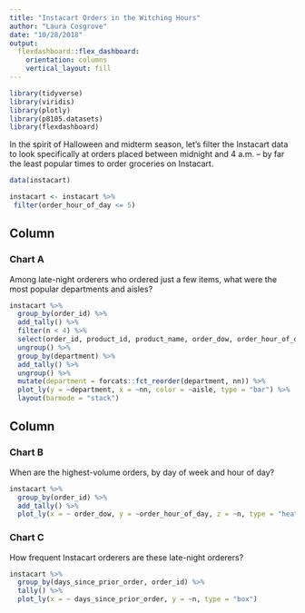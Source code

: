 ```yaml
---
title: "Instacart Orders in the Witching Hours"
author: "Laura Cosgrove"
date: "10/28/2018"
output: 
  flexdashboard::flex_dashboard:
    orientation: columns
    vertical_layout: fill
---
```


```r
library(tidyverse)
library(viridis)
library(plotly)
library(p8105.datasets)
library(flexdashboard)
```
In the spirit of Halloween and midterm season, let's filter the Instacart data to look specifically at orders placed between midnight and 4 a.m. -- by far the least popular times to order groceries on Instacart.

```r
data(instacart)

instacart <- instacart %>%
 filter(order_hour_of_day <= 5) 

```



Column {data-width=650}
----------------------------------------------------------------------

### Chart A

Among late-night orderers who ordered just a few items, what were the most popular departments and aisles?

```r
instacart %>%
  group_by(order_id) %>% 
  add_tally() %>% 
  filter(n < 4) %>% 
  select(order_id, product_id, product_name, order_dow, order_hour_of_day, days_since_prior_order, aisle, department, n) %>%
  ungroup() %>% 
  group_by(department) %>% 
  add_tally() %>% 
  ungroup() %>% 
  mutate(department = forcats::fct_reorder(department, nn)) %>% 
  plot_ly(y = ~department, x = ~nn, color = ~aisle, type = "bar") %>% 
  layout(barmode = "stack")

```

Column {data-width=350}
-----------------------------------------------------------------------

### Chart B

When are the highest-volume orders, by day of week and hour of day?

```r
instacart %>% 
  group_by(order_id) %>% 
  add_tally() %>% 
  plot_ly(x = ~ order_dow, y = ~order_hour_of_day, z = ~n, type = "heatmap")

```

### Chart C

How frequent Instacart orderers are these late-night orderers?

```r

instacart %>%
  group_by(days_since_prior_order, order_id) %>% 
  tally() %>% 
  plot_ly(x = ~ days_since_prior_order, y = ~n, type = "box")
  
```
